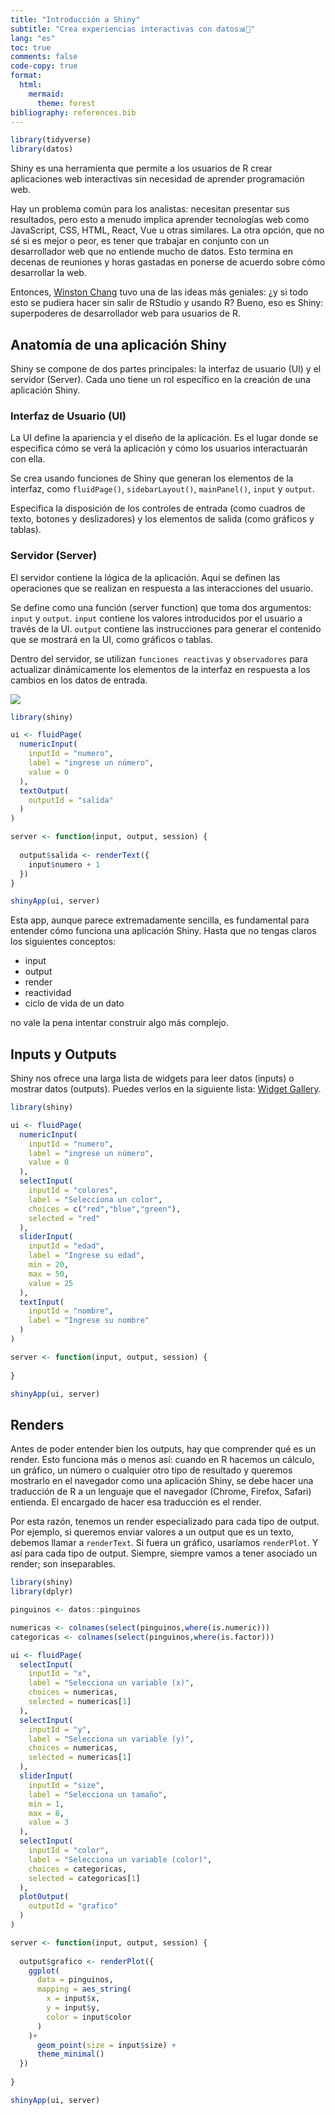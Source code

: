```yaml
---
title: "Introducción a Shiny"
subtitle: "Crea experiencias interactivas con datos📊🚀"
lang: "es"
toc: true
comments: false
code-copy: true
format:
  html:
    mermaid:
      theme: forest
bibliography: references.bib
---
```


```{=html}
<style>
        iframe {
            width: 100%;
            height: 90vh;
            border: none;
        }
    </style>
```

```r

library(tidyverse)
library(datos)

```

Shiny es una herramienta que permite a los usuarios de R crear aplicaciones web interactivas sin necesidad de aprender programación web.

Hay un problema común para los analistas: necesitan presentar sus resultados, pero esto a menudo implica aprender tecnologías web como JavaScript, CSS, HTML, React, Vue u otras similares. La otra opción, que no sé si es mejor o peor, es tener que trabajar en conjunto con un desarrollador web que no entiende mucho de datos. Esto termina en decenas de reuniones y horas gastadas en ponerse de acuerdo sobre cómo desarrollar la web.

Entonces, [Winston Chang](https://www.linkedin.com/in/winstonchang1/) tuvo una de las ideas más geniales: ¿y si todo esto se pudiera hacer sin salir de RStudio y usando R? Bueno, eso es Shiny: superpoderes de desarrollador web para usuarios de R.

## Anatomía de una aplicación Shiny

Shiny se compone de dos partes principales: la interfaz de usuario (UI) y el servidor (Server). Cada uno tiene un rol específico en la creación de una aplicación Shiny.

### Interfaz de Usuario (UI)
La UI define la apariencia y el diseño de la aplicación. Es el lugar donde se especifica cómo se verá la aplicación y cómo los usuarios interactuarán con ella.

Se crea usando funciones de Shiny que generan los elementos de la interfaz, como `fluidPage()`, `sidebarLayout()`, `mainPanel()`, `input` y `output`.

Especifica la disposición de los controles de entrada (como cuadros de texto, botones y deslizadores) y los elementos de salida (como gráficos y tablas).

### Servidor (Server)

El servidor contiene la lógica de la aplicación. Aquí se definen las operaciones que se realizan en respuesta a las interacciones del usuario.

Se define como una función (server function) que toma dos argumentos: `input` y `output`.
`input` contiene los valores introducidos por el usuario a través de la UI.
`output` contiene las instrucciones para generar el contenido que se mostrará en la UI, como gráficos o tablas.

Dentro del servidor, se utilizan `funciones reactivas` y `observadores` para actualizar dinámicamente los elementos de la interfaz en respuesta a los cambios en los datos de entrada.

![](images/anatomy.png)

```r
library(shiny)

ui <- fluidPage(
  numericInput(
    inputId = "numero",
    label = "ingrese un número",
    value = 0
  ),
  textOutput(
    outputId = "salida"
  )
)

server <- function(input, output, session) {
  
  output$salida <- renderText({
    input$numero + 1
  })
}

shinyApp(ui, server)
```


Esta app, aunque parece extremadamente sencilla, es fundamental para entender cómo funciona una aplicación Shiny. Hasta que no tengas claros los siguientes conceptos:

+ input
+ output
+ render
+ reactividad
+ ciclo de vida de un dato

no vale la pena intentar construir algo más complejo.

## Inputs y Outputs

Shiny nos ofrece una larga lista de widgets para leer datos (inputs) o mostrar datos (outputs). Puedes verlos en la siguiente lista: [Widget Gallery](https://shiny.posit.co/r/gallery/widgets/widget-gallery/).

```r
library(shiny)

ui <- fluidPage(
  numericInput(
    inputId = "numero",
    label = "ingrese un número",
    value = 0
  ),
  selectInput(
    inputId = "colores",
    label = "Selecciona un color",
    choices = c("red","blue","green"),
    selected = "red"
  ),
  sliderInput(
    inputId = "edad",
    label = "Ingrese su edad",
    min = 20,
    max = 50,
    value = 25
  ),
  textInput(
    inputId = "nombre",
    label = "Ingrese su nombre"
  )
)

server <- function(input, output, session) {
  
}

shinyApp(ui, server)
```

## Renders

Antes de poder entender bien los outputs, hay que comprender qué es un render. Esto funciona más o menos así: cuando en R hacemos un cálculo, un gráfico, un número o cualquier otro tipo de resultado y queremos mostrarlo en el navegador como una aplicación Shiny, se debe hacer una traducción de R a un lenguaje que el navegador (Chrome, Firefox, Safari) entienda. El encargado de hacer esa traducción es el render.

Por esta razón, tenemos un render especializado para cada tipo de output. Por ejemplo, si queremos enviar valores a un output que es un texto, debemos llamar a `renderText`. Si fuera un gráfico, usaríamos `renderPlot`. Y así para cada tipo de output. Siempre, siempre vamos a tener asociado un render; son inseparables.

```r
library(shiny)
library(dplyr)

pinguinos <- datos::pinguinos

numericas <- colnames(select(pinguinos,where(is.numeric)))
categoricas <- colnames(select(pinguinos,where(is.factor)))

ui <- fluidPage(
  selectInput(
    inputId = "x",
    label = "Selecciona un variable (x)",
    choices = numericas,
    selected = numericas[1]
  ),
  selectInput(
    inputId = "y",
    label = "Selecciona un variable (y)",
    choices = numericas,
    selected = numericas[1]
  ),
  sliderInput(
    inputId = "size",
    label = "Selecciona un tamaño",
    min = 1,
    max = 8,
    value = 3
  ),
  selectInput(
    inputId = "color",
    label = "Selecciona un variable (color)",
    choices = categoricas,
    selected = categoricas[1]
  ),
  plotOutput(
    outputId = "grafico"
  )
)

server <- function(input, output, session) {
  
  output$grafico <- renderPlot({
    ggplot(
      data = pinguinos,
      mapping = aes_string(
        x = input$x,
        y = input$y,
        color = input$color
      ) 
    )+
      geom_point(size = input$size) +
      theme_minimal()
  })
  
}

shinyApp(ui, server)
```


